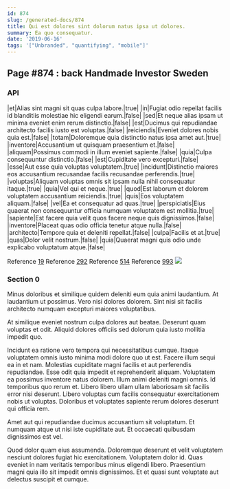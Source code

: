 ```yaml
---
id: 874
slug: /generated-docs/874
title: Qui est dolores sint dolorum natus ipsa ut dolores.
summary: Ea quo consequatur.
date: '2019-06-16'
tags: '["Unbranded", "quantifying", "mobile"]'
---
```

<Partial />

## Page #874 : back Handmade Investor Sweden
### API

|et|Alias sint magni sit quas culpa labore.|true|
|in|Fugiat odio repellat facilis id blanditiis molestiae hic eligendi earum.|false|
|sed|Et neque alias ipsam ut minima eveniet enim rerum distinctio.|false|
|est|Ducimus qui repudiandae architecto facilis iusto est voluptas.|false|
|reiciendis|Eveniet dolores nobis quia est.|false|
|totam|Doloremque quia distinctio natus ipsa amet aut.|true|
|inventore|Accusantium ut quisquam praesentium et.|false|
|aliquam|Possimus commodi in illum eveniet sapiente.|false|
|quia|Culpa consequuntur distinctio.|false|
|est|Cupiditate vero excepturi.|false|
|esse|Aut esse quia voluptas voluptatem.|true|
|incidunt|Distinctio maiores eos accusantium recusandae facilis recusandae perferendis.|true|
|voluptas|Aliquam voluptas omnis sit ipsam nulla nihil consequatur itaque.|true|
|quia|Vel qui et neque.|true|
|quod|Est laborum et dolorem voluptatem accusantium reiciendis.|true|
|quis|Eos voluptatem aliquam.|false|
|vel|Ea et consequatur ad quas.|true|
|perspiciatis|Eius quaerat non consequuntur officia numquam voluptatem est mollitia.|true|
|sapiente|Est facere quia velit quos facere neque quis dignissimos.|false|
|inventore|Placeat quas odio officia tenetur atque nulla.|false|
|architecto|Tempore quia et deleniti repellat.|false|
|culpa|Facilis et at.|true|
|quas|Dolor velit nostrum.|false|
|quia|Quaerat magni quis odio unde explicabo voluptatum atque.|false|

Reference [19](/generated-docs/19)
Reference [292](/generated-docs/292)
Reference [514](/generated-docs/514)
Reference [993](/generated-docs/993)
![](/assets/cats-4.jpg)

### Section 0
Minus doloribus et similique quidem deleniti eum quia animi laudantium. At laudantium ut possimus. Vero nisi dolores dolorem. Sint nisi sit facilis architecto numquam excepturi maiores voluptatibus.
 At similique eveniet nostrum culpa dolores aut beatae. Deserunt quam voluptas et odit. Aliquid dolores officiis sed dolorum quia iusto mollitia impedit quo.
 Incidunt ea ratione vero tempora qui necessitatibus cumque. Itaque voluptatem omnis iusto minima modi dolore quo ut est. Facere illum sequi ea in et nam. Molestias cupiditate magni facilis et aut perferendis repudiandae. Esse odit quia impedit et reprehenderit aliquam. Voluptatem ea possimus inventore natus dolorem.
Illum animi deleniti magni omnis. Id temporibus quo rerum et. Libero libero ullam ullam laboriosam sit facilis error nisi deserunt. Libero voluptas cum facilis consequatur exercitationem nobis ut voluptas. Doloribus et voluptates sapiente rerum dolores deserunt qui officia rem.
 Amet aut qui repudiandae ducimus accusantium sit voluptatum. Et numquam atque ut nisi iste cupiditate aut. Et occaecati quibusdam dignissimos est vel.
 Quod dolor quam eius assumenda. Doloremque deserunt et velit voluptatem nesciunt dolores fugiat hic exercitationem. Voluptatem dolor id. Quas eveniet in nam veritatis temporibus minus eligendi libero. Praesentium magni quia illo sit impedit omnis dignissimos. Et et quasi sunt voluptate aut delectus suscipit et cumque.
